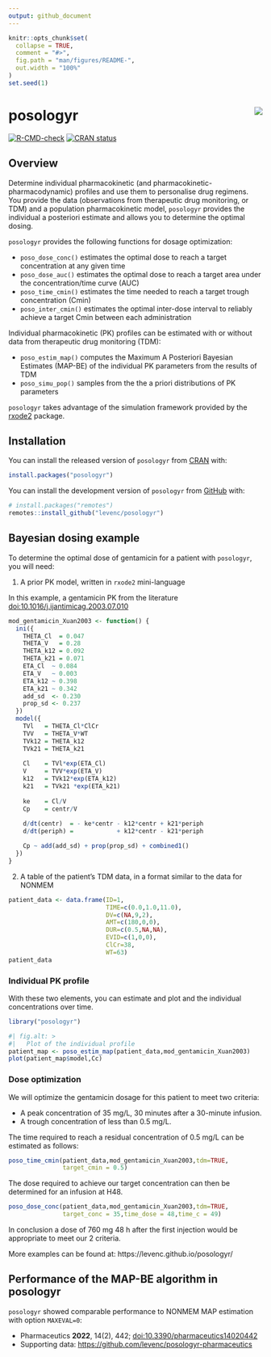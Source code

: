 ```yaml
---
output: github_document
---
```


<!-- README.md is generated from README.Rmd. Please edit that file -->

```r
knitr::opts_chunk$set(
  collapse = TRUE,
  comment = "#>",
  fig.path = "man/figures/README-",
  out.width = "100%"
)
set.seed(1)
```

# posologyr [<img src="man/figures/logo_120.png"  align="right" />](https://github.com/levenc/posologyr/)

<!-- badges: start -->
[![R-CMD-check](https://github.com/levenc/posologyr/actions/workflows/R-CMD-check.yaml/badge.svg)](https://github.com/levenc/posologyr/actions/workflows/R-CMD-check.yaml)
[![CRAN status](https://www.r-pkg.org/badges/version/posologyr)](https://CRAN.R-project.org/package=posologyr)
<!-- badges: end -->

## Overview

Determine individual pharmacokinetic (and pharmacokinetic-pharmacodynamic) profiles and use them to personalise drug regimens. You provide the data (observations from
therapeutic drug monitoring, or TDM) and a population pharmacokinetic model, `posologyr` provides the individual a posteriori estimate and allows you to determine the optimal dosing.

`posologyr` provides the following functions for dosage optimization:

+ `poso_dose_conc()` estimates the optimal dose to reach a target concentration at any given time
+ `poso_dose_auc()` estimates the optimal dose to reach a target area under the concentration/time curve (AUC)
+ `poso_time_cmin()` estimates the time needed to reach a target trough concentration (Cmin)
+ `poso_inter_cmin()` estimates the optimal inter-dose interval to reliably achieve a target Cmin between each administration 

Individual pharmacokinetic (PK) profiles can be estimated with or without data from therapeutic drug monitoring (TDM):

+ `poso_estim_map()` computes the Maximum A Posteriori Bayesian Estimates (MAP-BE) of the individual PK parameters from the results of TDM
+ `poso_simu_pop()` samples from the the a priori distributions of PK parameters

`posologyr` takes advantage of the simulation framework provided by the
[rxode2](https://github.com/nlmixr2/rxode2) package.

## Installation

You can install the released version of `posologyr` from
[CRAN](https://CRAN.R-project.org) with:

``` r
install.packages("posologyr")
``` 

You can install the development version of `posologyr` from 
[GitHub](https://github.com/) with:

```r
# install.packages("remotes")
remotes::install_github("levenc/posologyr")
```

## Bayesian dosing example

To determine the optimal dose of gentamicin for a patient with `posologyr`, you will need:

1. A prior PK model, written in `rxode2` mini-language

In this example, a gentamicin PK from the literature <doi:10.1016/j.ijantimicag.2003.07.010>

```r
mod_gentamicin_Xuan2003 <- function() {
  ini({
    THETA_Cl  = 0.047
    THETA_V   = 0.28
    THETA_k12 = 0.092
    THETA_k21 = 0.071
    ETA_Cl  ~ 0.084
    ETA_V   ~ 0.003
    ETA_k12 ~ 0.398
    ETA_k21 ~ 0.342
    add_sd  <- 0.230
    prop_sd <- 0.237
  })
  model({
    TVl   = THETA_Cl*ClCr
    TVV   = THETA_V*WT
    TVk12 = THETA_k12
    TVk21 = THETA_k21
    
    Cl    = TVl*exp(ETA_Cl)
    V     = TVV*exp(ETA_V)
    k12   = TVk12*exp(ETA_k12)
    k21   = TVk21 *exp(ETA_k21)
    
    ke    = Cl/V
    Cp    = centr/V
    
    d/dt(centr)  = - ke*centr - k12*centr + k21*periph
    d/dt(periph) =            + k12*centr - k21*periph

    Cp ~ add(add_sd) + prop(prop_sd) + combined1()
  })
}
```

2. A table of the patient's TDM data, in a format similar to the data for NONMEM

```r
patient_data <- data.frame(ID=1,
                           TIME=c(0.0,1.0,11.0),
                           DV=c(NA,9,2),
                           AMT=c(180,0,0),
                           DUR=c(0.5,NA,NA),
                           EVID=c(1,0,0),
                           ClCr=38,
                           WT=63)
patient_data
```


### Individual PK profile

With these two elements, you can estimate and plot and the individual concentrations over time.

```r
library("posologyr")
```

```r
#| fig.alt: >
#|   Plot of the individual profile
patient_map <- poso_estim_map(patient_data,mod_gentamicin_Xuan2003)
plot(patient_map$model,Cc)
```

### Dose optimization

We will optimize the gentamicin dosage for this patient to meet two criteria:

+ A peak concentration of 35 mg/L, 30 minutes after a 30-minute infusion.
+ A trough concentration of less than 0.5 mg/L.

The time required to reach a residual concentration of 0.5 mg/L can be estimated as follows:

```r
poso_time_cmin(patient_data,mod_gentamicin_Xuan2003,tdm=TRUE,
               target_cmin = 0.5)
```

The dose required to achieve our target concentration can then be determined for an infusion at H48.

```r
poso_dose_conc(patient_data,mod_gentamicin_Xuan2003,tdm=TRUE,
               target_conc = 35,time_dose = 48,time_c = 49)
```

In conclusion a dose of 760 mg 48 h after the first injection would be appropriate to meet our 2 criteria.

More examples can be found at: https://levenc.github.io/posologyr/

## Performance of the MAP-BE algorithm in posologyr
`posologyr` showed comparable performance to NONMEM MAP estimation with option `MAXEVAL=0`:

* Pharmaceutics **2022**, 14(2), 442; [doi:10.3390/pharmaceutics14020442](https://doi.org/10.3390/pharmaceutics14020442)
* Supporting data: [https://github.com/levenc/posologyr-pharmaceutics](https://github.com/levenc/posologyr-pharmaceutics)
